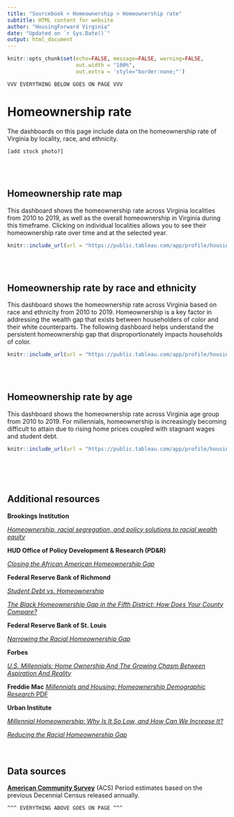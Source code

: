 ```yaml
---
title: "Sourcebook > Homeownership > Homeownership rate"
subtitle: HTML content for website
author: "HousingForward Virginia"
date: "Updated on `r Sys.Date()`"
output: html_document
---
```


```r
knitr::opts_chunk$set(echo=FALSE, message=FALSE, warning=FALSE,
                      out.width = "100%",
                      out.extra = 'style="border:none;"')
```

```
VVV EVERYTHING BELOW GOES ON PAGE VVV
```

# Homeownership rate

The dashboards on this page include data on the homeownership rate of Virginia by
locality, race, and ethnicity. 

```
[add stock photo?]
```
<br>
<br>

## Homeownership rate map

This dashboard shows the homeownership rate across Virginia localities from 2010 to
2019, as well as the overall homeownership in Virginia during this timeframe. Clicking
on individual localities allows you to see their homeownership rate over time and at
the selected year.

```r
knitr::include_url(url = "https://public.tableau.com/app/profile/housingforward.virginia/viz/Sourcebook-Homeowershipratemap/ho_map_db?:showVizHome=no&:embed=true", height = "500px")
```
<br>
<br>

## Homeownership rate by race and ethnicity

This dashboard shows the homeownership rate across Virginia based on race and ethnicity 
from 2010 to 2019. Homeownership is a key factor in addressing the wealth gap that exists
between householders of color and their white counterparts. The following dashboard helps 
understand the persistent homeownership gap that disproportionately impacts households of 
color.

```r
knitr::include_url(url = "https://public.tableau.com/app/profile/housingforward.virginia/viz/Sourcebook-Homeowershipgap/Statewide?:showVizHome=no&:embed=true", height = "500px")
```
<br>
<br>

## Homeownership rate by age

This dashboard shows the homeownership rate across Virginia age group from 2010 to 
2019. For millennials, homeownership is increasingly becoming difficult to attain due 
to rising home prices coupled with stagnant wages and student debt. 

```r
knitr::include_url(url = "https://public.tableau.com/app/profile/housingforward.virginia/viz/Sourcebook-Homeownershipratebyage/Statewide?:showVizHome=no&:embed=true", height = "500px")
```
<br>
<br>
<br>

## Additional resources

**Brookings Institution**

[*Homeownership, racial segregation, and policy solutions to racial wealth equity*](https://www.brookings.edu/essay/homeownership-racial-segregation-and-policies-for-racial-wealth-equity/)

**HUD Office of Policy Development & Research (PD&R)**

[*Closing the African American Homeownership Gap*](https://www.huduser.gov/portal/pdredge/pdr-edge-featd-article-032221.html)

**Federal Reserve Bank of Richmond**

[*Student Debt vs. Homeownership*](https://www.richmondfed.org/publications/research/econ_focus/2017/q4/around_the_fed)

[*The Black Homeownership Gap in the Fifth District: How Does Your County Compare?*](https://www.richmondfed.org/publications/community_development/5th_district_footprint/2018/footprint_201810)

**Federal Reserve Bank of St. Louis**

[*Narrowing the Racial Homeownership Gap*](https://www.stlouisfed.org/open-vault/2021/november/narrowing-the-racial-homeownership-gap)

**Forbes**

[*U.S. Millennials: Home Ownership And The Growing Chasm Between Aspiration And Reality*](https://www.forbes.com/sites/nigelwilson/2021/08/18/us-millennials-home-ownership-and-the-growing-chasm-between-aspiration-and-reality/?sh=1e8288fc5498)

**Freddie Mac**
[*Millennials and Housing: Homeownership Demographic Research* PDF](https://sf.freddiemac.com/content/_assets/resources/pdf/fact-sheet/millennial-playbook_millennials-and-housing.pdf)

**Urban Institute**

[*Millennial Homeownership: Why Is It So Low, and How Can We Increase It?*](https://www.urban.org/research/publication/millennial-homeownership)

[*Reducing the Racial Homeownership Gap*](https://www.urban.org/policy-centers/housing-finance-policy-center/projects/reducing-racial-homeownership-gap)
<br>
<br>
<br>

## Data sources

[**American Community Survey**](https://www.census.gov/programs-surveys/acs) (ACS)
Period estimates based on the previous Decennial Census released annually. 


```
^^^ EVERYTHING ABOVE GOES ON PAGE ^^^
```